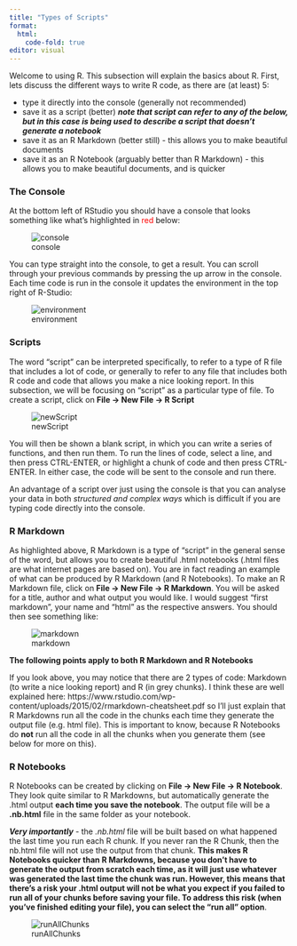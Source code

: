 ```yaml
---
title: "Types of Scripts"
format: 
  html:
    code-fold: true
editor: visual
---
```


Welcome to using R. This subsection will explain the basics about R. First, lets discuss the different ways to write R code, as there are (at least) 5:

-   type it directly into the console (generally not recommended)
-   save it as a script (better) ***note that script can refer to any of the below, but in this case is being used to describe a script that doesn't generate a notebook***
-   save it as an R Markdown (better still) - this allows you to make beautiful documents
-   save it as an R Notebook (arguably better than R Markdown) - this allows you to make beautiful documents, and is quicker

### The Console

At the bottom left of RStudio you should have a console that looks something like what's highlighted in [red]{style="color:red"} below:

![console](console.png)

You can type straight into the console, to get a result. You can scroll through your previous commands by pressing the up arrow in the console. Each time code is run in the console it updates the environment in the top right of R-Studio:

![environment](environment.png)

### Scripts

The word "script" can be interpreted specifically, to refer to a type of R file that includes a lot of code, or generally to refer to any file that includes both R code and code that allows you make a nice looking report. In this subsection, we will be focusing on "script" as a particular type of file. To create a script, click on **File -\> New File -\> R Script**

![newScript](newScript.png)

You will then be shown a blank script, in which you can write a series of functions, and then run them. To run the lines of code, select a line, and then press CTRL-ENTER, or highlight a chunk of code and then press CTRL-ENTER. In either case, the code will be sent to the console and run there.

An advantage of a script over just using the console is that you can analyse your data in both *structured and complex ways* which is difficult if you are typing code directly into the console.

### R Markdown

As highlighted above, R Markdown is a type of "script" in the general sense of the word, but allows you to create beautiful .html notebooks (.html files are what internet pages are based on). You are in fact reading an example of what can be produced by R Markdown (and R Notebooks). To make an R Markdown file, click on **File -\> New File -\> R Markdown**. You will be asked for a title, author and what output you would like. I would suggest "first markdown", your name and "html" as the respective answers. You should then see something like:

![markdown](markdown.png)

**The following points apply to both R Markdown and R Notebooks**

If you look above, you may notice that there are 2 types of code: Markdown (to write a nice looking report) and R (in grey chunks). I think these are well explained here: https://www.rstudio.com/wp-content/uploads/2015/02/rmarkdown-cheatsheet.pdf so I'll just explain that R Markdowns run all the code in the chunks each time they generate the output file (e.g. html file). This is important to know, because R Notebooks do **not** run all the code in all the chunks when you generate them (see below for more on this).

### R Notebooks

R Notebooks can be created by clicking on **File -\> New File -\> R Notebook**. They look quite similar to R Markdowns, but automatically generate the .html output **each time you save the notebook**. The output file will be a **.nb.html** file in the same folder as your notebook.

***Very importantly*** - the *.nb.html* file will be built based on what happened the last time you run each R chunk. If you never ran the R Chunk, then the nb.html file will not use the output from that chunk. **This makes R Notebooks quicker than R Markdowns, because you don't have to generate the output from scratch each time, as it will just use whatever was generated the last time the chunk was run. However, this means that there's a risk your .html output will not be what you expect if you failed to run all of your chunks before saving your file. To address this risk (when you've finished editing your file), you can select the "run all" option**.

![runAllChunks](runAllChunks.png)
